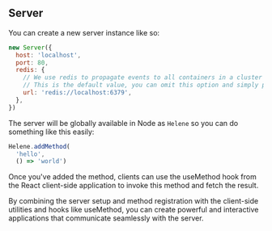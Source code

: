 ## Server

You can create a new server instance like so:

```js
new Server({
  host: 'localhost',
  port: 80,
  redis: {
    // We use redis to propagate events to all containers in a cluster
    // This is the default value, you can omit this option and simply pass `true`
    url: 'redis://localhost:6379',
  },
})
```

The server will be globally available in Node as `Helene` so you can do something like this easily:

```js
Helene.addMethod(
  'hello',
  () => 'world')
```
Once you've added the method, clients can use the useMethod hook from the React client-side application to 
invoke this method and fetch the result.

By combining the server setup and method registration with the client-side utilities and hooks like 
useMethod, you can create powerful and interactive applications that communicate seamlessly with the server.
